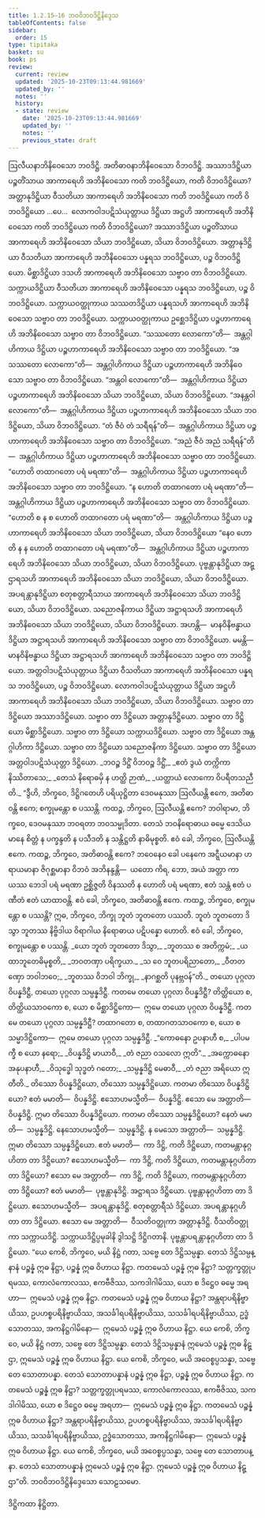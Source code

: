 ```yaml
---
title: 1.2.15–16 ဘဝဝိဘဝဒိဋ္ဌိနိဒ္ဒေသ
tableOfContents: false
sidebar:
  order: 15
type: tipitaka
basket: su
book: ps
review:
  current: review
  updated: '2025-10-23T09:13:44.981669'
  updated_by: ''
  notes: ''
  history:
  - state: review
    date: '2025-10-23T09:13:44.981669'
    updated_by: ''
    notes: ''
    previous_state: draft
---
```



<ReviewStatus review={frontmatter.review} showDetails={true} />

<HypothesisAnnotation frontmatter={frontmatter} />

<DynamicBreadcrumb />

<Division number="148" book="ps" e="ch" v="26" p="157">

<Paragraph number="827" book="ps">
ဩလီယနာဘိနိဝေသော ဘဝဒိဋ္ဌိ. အတိဓာဝနာဘိနိဝေသော ဝိဘဝဒိဋ္ဌိ. အဿာဒဒိဋ္ဌိယာ ပဉ္စတိံသာယ အာကာရေဟိ အဘိနိဝေသော ကတိ ဘဝဒိဋ္ဌိယော, ကတိ ဝိဘဝဒိဋ္ဌိယော? အတ္တာနုဒိဋ္ဌိယာ ဝီသတိယာ အာကာရေဟိ အဘိနိဝေသော ကတိ ဘဝဒိဋ္ဌိယော ကတိ ဝိဘဝဒိဋ္ဌိယော …ပေ…  လောကဝါဒပဋိသံယုတ္တာယ ဒိဋ္ဌိယာ အဋ္ဌဟိ အာကာရေဟိ အဘိနိဝေသော ကတိ ဘဝဒိဋ္ဌိယော ကတိ ဝိဘဝဒိဋ္ဌိယော?
</Paragraph>

<Paragraph number="828" book="ps">
အဿာဒဒိဋ္ဌိယာ ပဉ္စတိံသာယ အာကာရေဟိ အဘိနိဝေသော သိယာ ဘဝဒိဋ္ဌိယော, သိယာ ဝိဘဝဒိဋ္ဌိယော. အတ္တာနုဒိဋ္ဌိယာ ဝီသတိယာ အာကာရေဟိ အဘိနိဝေသော ပန္နရသ ဘဝဒိဋ္ဌိယော, ပဉ္စ ဝိဘဝဒိဋ္ဌိယော. မိစ္ဆာဒိဋ္ဌိယာ ဒသဟိ အာကာရေဟိ အဘိနိဝေသော သဗ္ဗာဝ တာ ဝိဘဝဒိဋ္ဌိယော. သက္ကာယဒိဋ္ဌိယာ ဝီသတိယာ အာကာရေဟိ အဘိနိဝေသော ပန္နရသ ဘဝဒိဋ္ဌိယော, ပဉ္စ ဝိဘဝဒိဋ္ဌိယော. သက္ကာယဝတ္ထုကာယ သဿတဒိဋ္ဌိယာ ပန္နရသဟိ အာကာရေဟိ အဘိနိဝေသော သဗ္ဗာဝ တာ ဘဝဒိဋ္ဌိယော. သက္ကာယဝတ္ထုကာယ ဥစ္ဆေဒဒိဋ္ဌိယာ ပဉ္စဟာကာရေဟိ အဘိနိဝေသော သဗ္ဗာဝ တာ ဝိဘဝဒိဋ္ဌိယော.
</Paragraph>

<Paragraph number="829" book="ps">
“သဿတော လောကော”တိ—  အန္တဂ္ဂါဟိကာယ ဒိဋ္ဌိယာ ပဉ္စဟာကာရေဟိ အဘိနိဝေသော သဗ္ဗာဝ တာ ဘဝဒိဋ္ဌိယော. “အသဿတော လောကော”တိ—  အန္တဂ္ဂါဟိကာယ ဒိဋ္ဌိယာ ပဉ္စဟာကာရေဟိ အဘိနိဝေသော သဗ္ဗာဝ တာ ဝိဘဝဒိဋ္ဌိယော. “အန္တဝါ လောကော”တိ—  အန္တဂ္ဂါဟိကာယ ဒိဋ္ဌိယာ ပဉ္စဟာကာရေဟိ အဘိနိဝေသော သိယာ ဘဝဒိဋ္ဌိယော, သိယာ ဝိဘဝဒိဋ္ဌိယော. “အနန္တဝါ လောကော”တိ—  အန္တဂ္ဂါဟိကာယ ဒိဋ္ဌိယာ ပဉ္စဟာကာရေဟိ အဘိနိဝေသော သိယာ ဘဝဒိဋ္ဌိယော, သိယာ ဝိဘဝဒိဋ္ဌိယော. “တံ ဇီဝံ တံ သရီရန်”တိ—  အန္တဂ္ဂါဟိကာယ ဒိဋ္ဌိယာ ပဉ္စဟာကာရေဟိ အဘိနိဝေသော သဗ္ဗာဝ တာ ဝိဘဝဒိဋ္ဌိယော. “အညံ ဇီဝံ အညံ သရီရန်”တိ—  အန္တဂ္ဂါဟိကာယ ဒိဋ္ဌိယာ ပဉ္စဟာကာရေဟိ အဘိနိဝေသော သဗ္ဗာဝ တာ ဘဝဒိဋ္ဌိယော. “ဟောတိ တထာဂတော ပရံ မရဏာ”တိ—  အန္တဂ္ဂါဟိကာယ ဒိဋ္ဌိယာ ပဉ္စဟာကာရေဟိ အဘိနိဝေသော သဗ္ဗာဝ တာ ဘဝဒိဋ္ဌိယော. “န ဟောတိ တထာဂတော ပရံ မရဏာ”တိ—  အန္တဂ္ဂါဟိကာယ ဒိဋ္ဌိယာ ပဉ္စဟာကာရေဟိ အဘိနိဝေသော သဗ္ဗာဝ တာ ဝိဘဝဒိဋ္ဌိယော. “ဟောတိ စ န စ ဟောတိ တထာဂတော ပရံ မရဏာ”တိ—  အန္တဂ္ဂါဟိကာယ ဒိဋ္ဌိယာ ပဉ္စဟာကာရေဟိ အဘိနိဝေသော သိယာ ဘဝဒိဋ္ဌိယော, သိယာ ဝိဘဝဒိဋ္ဌိယော “နေဝ ဟောတိ န န ဟောတိ တထာဂတော ပရံ မရဏာ”တိ—  အန္တဂ္ဂါဟိကာယ ဒိဋ္ဌိယာ ပဉ္စဟာကာရေဟိ အဘိနိဝေသော သိယာ ဘဝဒိဋ္ဌိယော, သိယာ ဝိဘဝဒိဋ္ဌိယော.
</Paragraph>

<Paragraph number="830" book="ps">
ပုဗ္ဗန္တာနုဒိဋ္ဌိယာ အဋ္ဌာရသဟိ အာကာရေဟိ အဘိနိဝေသော သိယာ ဘဝဒိဋ္ဌိယော, သိယာ ဝိဘဝဒိဋ္ဌိယော. အပရန္တာနုဒိဋ္ဌိယာ စတုစတ္တာရီသာယ အာကာရေဟိ အဘိနိဝေသော သိယာ ဘဝဒိဋ္ဌိယော, သိယာ ဝိဘဝဒိဋ္ဌိယော. သညောဇနိကာယ ဒိဋ္ဌိယာ အဋ္ဌာရသဟိ အာကာရေဟိ အဘိနိဝေသော သိယာ ဘဝဒိဋ္ဌိယော, သိယာ ဝိဘဝဒိဋ္ဌိယော. အဟန္တိ—  မာနဝိနိဗန္ဓာယ ဒိဋ္ဌိယာ အဋ္ဌာရသဟိ အာကာရေဟိ အဘိနိဝေသော သဗ္ဗာဝ တာ ဝိဘဝဒိဋ္ဌိယော. မမန္တိ—  မာနဝိနိဗန္ဓာယ ဒိဋ္ဌိယာ အဋ္ဌာရသဟိ အာကာရေဟိ အဘိနိဝေသော သဗ္ဗာဝ တာ ဘဝဒိဋ္ဌိယော. အတ္တဝါဒပဋိသံယုတ္တာယ ဒိဋ္ဌိယာ ဝီသတိယာ အာကာရေဟိ အဘိနိဝေသော ပန္နရသ ဘဝဒိဋ္ဌိယော, ပဉ္စ ဝိဘဝဒိဋ္ဌိယော. လောကဝါဒပဋိသံယုတ္တာယ ဒိဋ္ဌိယာ အဋ္ဌဟိ အာကာရေဟိ အဘိနိဝေသော သိယာ ဘဝဒိဋ္ဌိယော, သိယာ ဝိဘဝဒိဋ္ဌိယော.
</Paragraph>

<Paragraph number="831" book="ps">
သဗ္ဗာဝ တာ ဒိဋ္ဌိယော အဿာဒဒိဋ္ဌိယော. သဗ္ဗာဝ တာ ဒိဋ္ဌိယော အတ္တာနုဒိဋ္ဌိယော. သဗ္ဗာဝ တာ ဒိဋ္ဌိယော မိစ္ဆာဒိဋ္ဌိယော. သဗ္ဗာဝ တာ ဒိဋ္ဌိယော သက္ကာယဒိဋ္ဌိယော. သဗ္ဗာဝ တာ ဒိဋ္ဌိယော အန္တဂ္ဂါဟိကာ ဒိဋ္ဌိယော. သဗ္ဗာဝ တာ ဒိဋ္ဌိယော သညောဇနိကာ ဒိဋ္ဌိယော. သဗ္ဗာဝ တာ ဒိဋ္ဌိယော အတ္တဝါဒပဋိသံယုတ္တာ ဒိဋ္ဌိယော.
</Paragraph>

<Paragraph number="832" type="verses" book="ps">
_ဘဝဉ္စ ဒိဋ္ဌိံ ဝိဘဝဉ္စ ဒိဋ္ဌိံ,_  
_ဧတံ ဒွယံ တက္ကိကာ နိဿိတာသေ;_  
_တေသံ နိရောဓမှိ န ဟတ္ထိ ဉာဏံ,_  
_ယတ္ထာယံ လောကော ဝိပရီတသညီတိ._  

</Paragraph>

</Division>
<Division number="149" book="ps" e="ch" v="26" p="159">

<Paragraph number="833" book="ps">
“ဒွီဟိ, ဘိက္ခဝေ, ဒိဋ္ဌိဂတေဟိ ပရိယုဋ္ဌိတာ ဒေဝမနုဿာ ဩလီယန္တိ ဧကေ, အတိဓာဝန္တိ ဧကေ; စက္ခုမန္တော စ ပဿန္တိ. ကထဉ္စ, ဘိက္ခဝေ, ဩလီယန္တိ ဧကေ? ဘဝါရာမာ, ဘိက္ခဝေ, ဒေဝမနုဿာ ဘဝရတာ ဘဝသမ္မုဒိတာ. တေသံ ဘဝနိရောဓာယ ဓမ္မေ ဒေသိယမာနေ စိတ္တံ န ပက္ခန္ဒတိ န ပသီဒတိ န သန္တိဋ္ဌတိ နာဓိမုစ္စတိ. ဧဝံ ခေါ, ဘိက္ခဝေ, ဩလီယန္တိ ဧကေ.
</Paragraph>

<Paragraph number="834" book="ps">
ကထဉ္စ, ဘိက္ခဝေ, အတိဓာဝန္တိ ဧကေ? ဘဝေနေဝ ခေါ ပနေကေ အဋ္ဋီယမာနာ ဟရာယမာနာ ဇိဂုစ္ဆမာနာ ဝိဘဝံ အဘိနန္ဒန္တိ—  ယတော ကိရ, ဘော, အယံ အတ္တာ ကာယဿ ဘေဒါ ပရံ မရဏာ ဥစ္ဆိဇ္ဇတိ ဝိနဿတိ န ဟောတိ ပရံ မရဏာ, ဧတံ သန္တံ ဧတံ ပဏီတံ ဧတံ ယာထာဝန္တိ. ဧဝံ ခေါ, ဘိက္ခဝေ, အတိဓာဝန္တိ ဧကေ.
</Paragraph>

<Paragraph number="835" book="ps">
ကထဉ္စ, ဘိက္ခဝေ, စက္ခုမန္တော စ ပဿန္တိ? ဣဓ, ဘိက္ခဝေ, ဘိက္ခု ဘူတံ ဘူတတော ပဿတိ. ဘူတံ ဘူတတော ဒိသွာ ဘူတဿ နိဗ္ဗိဒါယ ဝိရာဂါယ နိရောဓာယ ပဋိပန္နော ဟောတိ. ဧဝံ ခေါ, ဘိက္ခဝေ, စက္ခုမန္တော စ ပဿန္တိ.
</Paragraph>

<Paragraph number="836" type="verses" book="ps">
_ယော ဘူတံ ဘူတတော ဒိသွာ,_  
_ဘူတဿ စ အတိက္ကမံ;_  
_ယထာဘူတေဓိမုစ္စတိ,_  
_ဘဝတဏှာ ပရိက္ခယာ._  

</Paragraph>

<Paragraph number="837" type="verses" book="ps">
_သ ဝေ ဘူတပရိညာတော,_  
_ဝီတတဏှော ဘဝါဘဝေ;_  
_ဘူတဿ ဝိဘဝါ ဘိက္ခု,_  
_နာဂစ္ဆတိ ပုနဗ္ဘဝန်”တိ._  

</Paragraph>

</Division>
<Division number="150" book="ps" e="ch" v="26" p="159">

<Paragraph number="838" book="ps">
တယော ပုဂ္ဂလာ ဝိပန္နဒိဋ္ဌီ, တယော ပုဂ္ဂလာ သမ္ပန္နဒိဋ္ဌီ. ကတမေ တယော ပုဂ္ဂလာ ဝိပန္နဒိဋ္ဌီ? တိတ္ထိယော စ, တိတ္ထိယသာဝကော စ, ယော စ မိစ္ဆာဒိဋ္ဌိကော—  ဣမေ တယော ပုဂ္ဂလာ ဝိပန္နဒိဋ္ဌီ.
</Paragraph>

<Paragraph number="839" book="ps">
ကတမေ တယော ပုဂ္ဂလာ သမ္ပန္နဒိဋ္ဌီ? တထာဂတော စ, တထာဂတသာဝကော စ, ယော စ သမ္မာဒိဋ္ဌိကော—  ဣမေ တယော ပုဂ္ဂလာ သမ္ပန္နဒိဋ္ဌီ.
</Paragraph>

<Paragraph number="840" type="verses" book="ps">
_“ကောဓနော ဥပနာဟီ စ,_  
_ပါပမက္ခီ စ ယော နရော;_  
_ဝိပန္နဒိဋ္ဌိ မာယာဝီ,_  
_တံ ဇညာ ဝသလော ဣတိ”._  

</Paragraph>

<Paragraph number="841" type="verses" book="ps">
_အက္ကောဓနော အနုပနာဟီ,_  
_ဝိသုဒ္ဓေါ သုဒ္ဓတံ ဂတော;_  
_သမ္ပန္နဒိဋ္ဌိ မေဓာဝီ,_  
_တံ ဇညာ အရိယော ဣတီတိ._  

</Paragraph>

<Paragraph number="842" book="ps">
တိဿော ဝိပန္နဒိဋ္ဌိယော, တိဿော သမ္ပန္နဒိဋ္ဌိယော. ကတမာ တိဿော ဝိပန္နဒိဋ္ဌိယော? ဧတံ မမာတိ—  ဝိပန္နဒိဋ္ဌိ. ဧသောဟမသ္မီတိ—  ဝိပန္နဒိဋ္ဌိ. ဧသော မေ အတ္တာတိ—  ဝိပန္နဒိဋ္ဌိ. ဣမာ တိဿော ဝိပန္နဒိဋ္ဌိယော.
</Paragraph>

<Paragraph number="843" book="ps">
ကတမာ တိဿော သမ္ပန္နဒိဋ္ဌိယော? နေတံ မမာတိ—  သမ္ပန္နဒိဋ္ဌိ. နေသောဟမသ္မီတိ—  သမ္ပန္နဒိဋ္ဌိ. န မေသော အတ္တာတိ—  သမ္ပန္နဒိဋ္ဌိ. ဣမာ တိဿော သမ္ပန္နဒိဋ္ဌိယော.
</Paragraph>

<Paragraph number="844" book="ps">
<Emphasis>ဧတံ မမာ</Emphasis>တိ—  ကာ ဒိဋ္ဌိ, ကတိ ဒိဋ္ဌိယော, ကတမန္တာနုဂ္ဂဟိတာ တာ ဒိဋ္ဌိယော? <Emphasis>ဧသောဟမသ္မီ</Emphasis>တိ—  ကာ ဒိဋ္ဌိ, ကတိ ဒိဋ္ဌိယော, ကတမန္တာနုဂ္ဂဟိတာ တာ ဒိဋ္ဌိယော? <Emphasis>ဧသော မေ အတ္တာ</Emphasis>တိ—  ကာ ဒိဋ္ဌိ, ကတိ ဒိဋ္ဌိယော, ကတမန္တာနုဂ္ဂဟိတာ တာ ဒိဋ္ဌိယော?
</Paragraph>

<Paragraph number="845" book="ps">
<Emphasis>ဧတံ မမာ</Emphasis>တိ—  ပုဗ္ဗန္တာနုဒိဋ္ဌိ. အဋ္ဌာရသ ဒိဋ္ဌိယော. ပုဗ္ဗန္တာနုဂ္ဂဟိတာ တာ ဒိဋ္ဌိယော. <Emphasis>ဧသောဟမသ္မီ</Emphasis>တိ—  အပရန္တာနုဒိဋ္ဌိ. စတုစတ္တာရီသံ ဒိဋ္ဌိယော. အပရန္တာနုဂ္ဂဟိတာ တာ ဒိဋ္ဌိယော. <Emphasis>ဧသော မေ အတ္တာ</Emphasis>တိ—  ဝီသတိဝတ္ထုကာ အတ္တာနုဒိဋ္ဌိ. ဝီသတိဝတ္ထုကာ သက္ကာယဒိဋ္ဌိ. သက္ကာယဒိဋ္ဌိပ္ပမုခါနိ ဒွါသဋ္ဌိ ဒိဋ္ဌိဂတာနိ. ပုဗ္ဗန္တာပရန္တာနုဂ္ဂဟိတာ တာ ဒိဋ္ဌိယော.
</Paragraph>

</Division>
<Division number="151" book="ps" e="ch" v="26" p="160">

<Paragraph number="846" book="ps">
“ယေ ကေစိ, ဘိက္ခဝေ, မယိ နိဋ္ဌံ ဂတာ, သဗ္ဗေ တေ ဒိဋ္ဌိသမ္ပန္နာ. တေသံ ဒိဋ္ဌိသမ္ပန္နာနံ ပဉ္စန္နံ ဣဓ နိဋ္ဌာ, ပဉ္စန္နံ ဣဓ ဝိဟာယ နိဋ္ဌာ. ကတမေသံ ပဉ္စန္နံ ဣဓ နိဋ္ဌာ? သတ္တက္ခတ္တုပရမဿ, ကောလံကောလဿ, ဧကဗီဇိဿ, သကဒါဂါမိဿ, ယော စ ဒိဋ္ဌေဝ ဓမ္မေ အရဟာ—  ဣမေသံ ပဉ္စန္နံ ဣဓ နိဋ္ဌာ.
</Paragraph>

<Paragraph number="847" book="ps">
ကတမေသံ ပဉ္စန္နံ ဣဓ ဝိဟာယ နိဋ္ဌာ? အန္တရာပရိနိဗ္ဗာယိဿ, ဥပဟစ္စပရိနိဗ္ဗာယိဿ, အသင်္ခါရပရိနိဗ္ဗာယိဿ, သသင်္ခါရပရိနိဗ္ဗာယိဿ, ဥဒ္ဓံသောတဿ, အကနိဋ္ဌဂါမိနော—  ဣမေသံ ပဉ္စန္နံ ဣဓ ဝိဟာယ နိဋ္ဌာ.
</Paragraph>

<Paragraph number="848" book="ps">
ယေ ကေစိ, ဘိက္ခဝေ, မယိ နိဋ္ဌံ ဂတာ, သဗ္ဗေ တေ ဒိဋ္ဌိသမ္ပန္နာ. တေသံ ဒိဋ္ဌိသမ္ပန္နာနံ ဣမေသံ ပဉ္စန္နံ ဣဓ နိဋ္ဌာ, ဣမေသံ ပဉ္စန္နံ ဣဓ ဝိဟာယ နိဋ္ဌာ.
</Paragraph>

<Paragraph number="849" book="ps">
ယေ ကေစိ, ဘိက္ခဝေ, မယိ အဝေစ္စပ္ပသန္နာ, သဗ္ဗေ တေ သောတာပန္နာ. တေသံ သောတာပန္နာနံ ပဉ္စန္နံ ဣဓ နိဋ္ဌာ, ပဉ္စန္နံ ဣဓ ဝိဟာယ နိဋ္ဌာ. ကတမေသံ ပဉ္စန္နံ ဣဓ နိဋ္ဌာ? သတ္တက္ခတ္တုပရမဿ, ကောလံကောလဿ, ဧကဗီဇိဿ, သကဒါဂါမိဿ, ယော စ ဒိဋ္ဌေဝ ဓမ္မေ အရဟာ—  ဣမေသံ ပဉ္စန္နံ ဣဓ နိဋ္ဌာ.
</Paragraph>

<Paragraph number="850" book="ps">
ကတမေသံ ပဉ္စန္နံ ဣဓ ဝိဟာယ နိဋ္ဌာ? အန္တရာပရိနိဗ္ဗာယိဿ, ဥပဟစ္စပရိနိဗ္ဗာယိဿ, အသင်္ခါရပရိနိဗ္ဗာယိဿ, သသင်္ခါရပရိနိဗ္ဗာယိဿ, ဥဒ္ဓံသောတဿ, အကနိဋ္ဌဂါမိနော—  ဣမေသံ ပဉ္စန္နံ ဣဓ ဝိဟာယ နိဋ္ဌာ.
</Paragraph>

<Paragraph number="851" book="ps">
ယေ ကေစိ, ဘိက္ခဝေ, မယိ အဝေစ္စပ္ပသန္နာ, သဗ္ဗေ တေ သောတာပန္နာ. တေသံ သောတာပန္နာနံ ဣမေသံ ပဉ္စန္နံ ဣဓ နိဋ္ဌာ. ဣမေသံ ပဉ္စန္နံ ဣဓ ဝိဟာယ နိဋ္ဌာ”တိ.

</Paragraph>
</Division>

<Paragraph number="852" type="center" book="ps">
ဘဝဝိဘဝဒိဋ္ဌိနိဒ္ဒေသော သောဠသမော.

  
ဒိဋ္ဌိကထာ နိဋ္ဌိတာ.
</Paragraph>